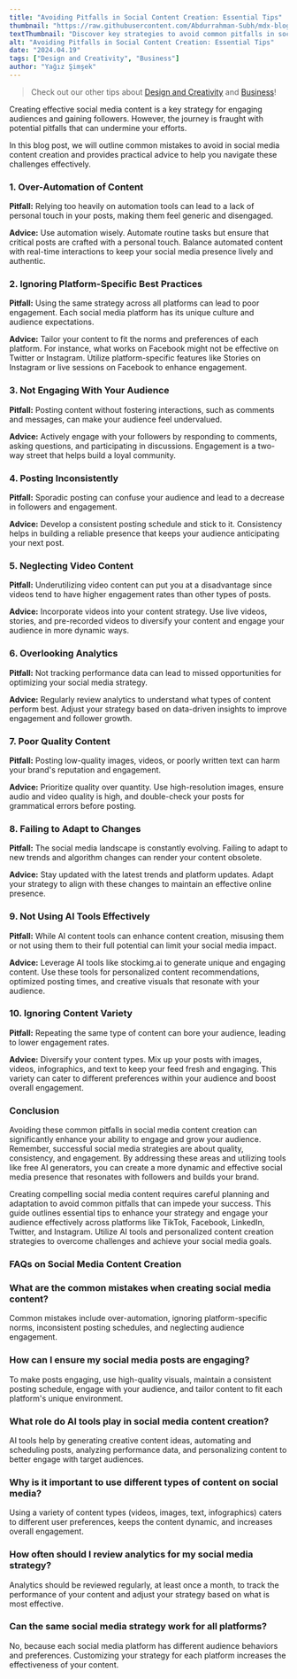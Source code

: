 ```yaml
---
title: "Avoiding Pitfalls in Social Content Creation: Essential Tips"
thumbnail: "https://raw.githubusercontent.com/Abdurrahman-Subh/mdx-blog/main/images/red-model.png"
textThumbnail: "Discover key strategies to avoid common pitfalls in social media content creation. This guide offers practical tips to enhance your strategy, engage your audience, and optimize content across platforms like TikTok, Facebook, LinkedIn, Twitter, and Instagram. Learn how to effectively use AI tools for creating personalized, engaging social media content."
alt: "Avoiding Pitfalls in Social Content Creation: Essential Tips"
date: "2024.04.19"
tags: ["Design and Creativity", "Business"]
author: "Yağız Şimşek"
---
```


<CustomImage
    src="https://raw.githubusercontent.com/Abdurrahman-Subh/mdx-blog/main/images/red-model.png"
    alt="blonde model in red, saying no with her body language, crossing arms, dark background"
/>

> Check out our other tips about [Design and Creativity](https://stockimg.ai/blog/design-and-creativity) and [Business](https://stockimg.ai/blog/business)!

Creating effective social media content is a key strategy for engaging audiences and gaining followers. However, the journey is fraught with potential pitfalls that can undermine your efforts. 

In this blog post, we will outline common mistakes to avoid in social media content creation and provides practical advice to help you navigate these challenges effectively.

### 1. Over-Automation of Content

**Pitfall:** Relying too heavily on automation tools can lead to a lack of personal touch in your posts, making them feel generic and disengaged.

**Advice:** Use automation wisely. Automate routine tasks but ensure that critical posts are crafted with a personal touch. Balance automated content with real-time interactions to keep your social media presence lively and authentic.

### 2. Ignoring Platform-Specific Best Practices

**Pitfall:** Using the same strategy across all platforms can lead to poor engagement. Each social media platform has its unique culture and audience expectations.

**Advice:** Tailor your content to fit the norms and preferences of each platform. For instance, what works on Facebook might not be effective on Twitter or Instagram. Utilize platform-specific features like Stories on Instagram or live sessions on Facebook to enhance engagement.

### 3. Not Engaging With Your Audience

<CustomImage
    src="https://raw.githubusercontent.com/Abdurrahman-Subh/mdx-blog/main/images/model-in-park.png"
    alt="blonde model in red, in a meeting with her fans"
/>

**Pitfall:** Posting content without fostering interactions, such as comments and messages, can make your audience feel undervalued.

**Advice:** Actively engage with your followers by responding to comments, asking questions, and participating in discussions. Engagement is a two-way street that helps build a loyal community.

### 4. Posting Inconsistently

**Pitfall:** Sporadic posting can confuse your audience and lead to a decrease in followers and engagement.

**Advice:** Develop a consistent posting schedule and stick to it. Consistency helps in building a reliable presence that keeps your audience anticipating your next post.

### 5. Neglecting Video Content

**Pitfall:** Underutilizing video content can put you at a disadvantage since videos tend to have higher engagement rates than other types of posts.

**Advice:** Incorporate videos into your content strategy. Use live videos, stories, and pre-recorded videos to diversify your content and engage your audience in more dynamic ways.

### 6. Overlooking Analytics

**Pitfall:** Not tracking performance data can lead to missed opportunities for optimizing your social media strategy.

**Advice:** Regularly review analytics to understand what types of content perform best. Adjust your strategy based on data-driven insights to improve engagement and follower growth.

### 7. Poor Quality Content

<CustomImage
    src="https://raw.githubusercontent.com/Abdurrahman-Subh/mdx-blog/main/images/red-model-computer.png"
    alt="blonde model in red, looks at the computer screen and hates it"
/>

**Pitfall:** Posting low-quality images, videos, or poorly written text can harm your brand's reputation and engagement.

**Advice:** Prioritize quality over quantity. Use high-resolution images, ensure audio and video quality is high, and double-check your posts for grammatical errors before posting.

### 8. Failing to Adapt to Changes

**Pitfall:** The social media landscape is constantly evolving. Failing to adapt to new trends and algorithm changes can render your content obsolete.

**Advice:** Stay updated with the latest trends and platform updates. Adapt your strategy to align with these changes to maintain an effective online presence.

### 9. Not Using AI Tools Effectively

**Pitfall:** While AI content tools can enhance content creation, misusing them or not using them to their full potential can limit your social media impact.

**Advice:** Leverage AI tools like stockimg.ai to generate unique and engaging content. Use these tools for personalized content recommendations, optimized posting times, and creative visuals that resonate with your audience.

### 10. Ignoring Content Variety

<CustomImage
    src="https://raw.githubusercontent.com/Abdurrahman-Subh/mdx-blog/main/images/blonde-selfie.png"
    alt="blonde model selfie"
/>

**Pitfall:** Repeating the same type of content can bore your audience, leading to lower engagement rates.

**Advice:** Diversify your content types. Mix up your posts with images, videos, infographics, and text to keep your feed fresh and engaging. This variety can cater to different preferences within your audience and boost overall engagement.

### Conclusion

Avoiding these common pitfalls in social media content creation can significantly enhance your ability to engage and grow your audience. Remember, successful social media strategies are about quality, consistency, and engagement. By addressing these areas and utilizing tools like free AI generators, you can create a more dynamic and effective social media presence that resonates with followers and builds your brand.

Creating compelling social media content requires careful planning and adaptation to avoid common pitfalls that can impede your success. This guide outlines essential tips to enhance your strategy and engage your audience effectively across platforms like TikTok, Facebook, LinkedIn, Twitter, and Instagram. Utilize AI tools and personalized content creation strategies to overcome challenges and achieve your social media goals.

### FAQs on Social Media Content Creation

### What are the common mistakes when creating social media content?
Common mistakes include over-automation, ignoring platform-specific norms, inconsistent posting schedules, and neglecting audience engagement.

### How can I ensure my social media posts are engaging?
To make posts engaging, use high-quality visuals, maintain a consistent posting schedule, engage with your audience, and tailor content to fit each platform's unique environment.

### What role do AI tools play in social media content creation?

AI tools help by generating creative content ideas, automating and scheduling posts, analyzing performance data, and personalizing content to better engage with target audiences.

### Why is it important to use different types of content on social media?

Using a variety of content types (videos, images, text, infographics) caters to different user preferences, keeps the content dynamic, and increases overall engagement.

### How often should I review analytics for my social media strategy?

Analytics should be reviewed regularly, at least once a month, to track the performance of your content and adjust your strategy based on what is most effective.

### Can the same social media strategy work for all platforms?

No, because each social media platform has different audience behaviors and preferences. Customizing your strategy for each platform increases the effectiveness of your content.